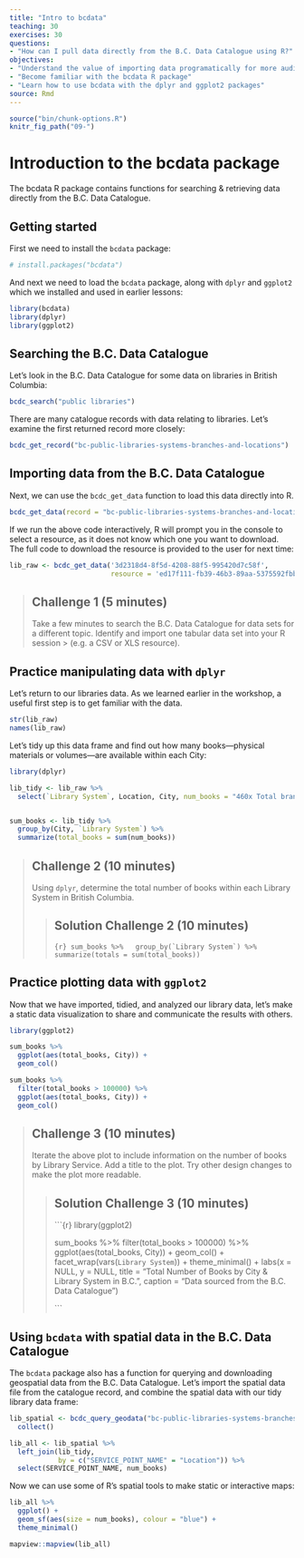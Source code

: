 ```yaml
---
title: "Intro to bcdata"
teaching: 30
exercises: 30
questions:
- "How can I pull data directly from the B.C. Data Catalogue using R?"
objectives:
- "Understand the value of importing data programatically for more auditable and reproducible work flows"
- "Become familiar with the bcdata R package"
- "Learn how to use bcdata with the dplyr and ggplot2 packages"
source: Rmd
---
```


```r
source("bin/chunk-options.R")
knitr_fig_path("09-")
```


# Introduction to the bcdata package

The bcdata R package contains functions for searching & retrieving data directly from the B.C. Data Catalogue.

## Getting started

First we need to install the `bcdata` package:

```r
# install.packages("bcdata")
```

And next we need to load the `bcdata` package, along with `dplyr` and `ggplot2` which we installed and used in earlier lessons:

```r
library(bcdata)
library(dplyr)
library(ggplot2)
```

## Searching the B.C. Data Catalogue

Let's look in the B.C. Data Catalogue for some data on libraries in British Columbia:

```r
bcdc_search("public libraries")
```

There are many catalogue records with data relating to libraries. Let's examine the first returned record more closely:


```r
bcdc_get_record("bc-public-libraries-systems-branches-and-locations")
```

## Importing data from the B.C. Data Catalogue

Next, we can use the `bcdc_get_data` function to load this data directly into R. 

```r
bcdc_get_data(record = "bc-public-libraries-systems-branches-and-locations")
```


If we run the above code interactively, R will prompt you in the console to select a resource, as it does not know which one you want to download. The full code to download the resource is provided to the user for next time:

```r
lib_raw <- bcdc_get_data('3d2318d4-8f5d-4208-88f5-995420d7c58f',
                         resource = 'ed17f111-fb39-46b3-89aa-5375592fbb01')
```

> ## Challenge 1 (5 minutes)
>
> Take a few minutes to search the B.C. Data Catalogue for data sets for a different topic. Identify and import one tabular data set into your R session > (e.g. a CSV or XLS resource).
>

## Practice manipulating data with `dplyr`  


Let's return to our libraries data. As we learned earlier in the workshop, a useful first step is to get familiar with the data.

```r
str(lib_raw)
names(lib_raw)
```

Let's tidy up this data frame and find out how many books&mdash;physical materials or volumes&mdash;are available within each City:

```r
library(dplyr)

lib_tidy <- lib_raw %>%
  select(`Library System`, Location, City, num_books = "460x Total branch physical materials, volumes held")


sum_books <- lib_tidy %>% 
  group_by(City, `Library System`) %>% 
  summarize(total_books = sum(num_books))
```

> ## Challenge 2 (10 minutes)
>
> Using `dplyr`, determine the total number of books within each Library System in British Columbia.
>
>
> >## Solution Challenge 2 (10 minutes)
> >```{r}
> > sum_books %>% 
> >  group_by(`Library System`) %>% 
> >  summarize(totals = sum(total_books))
> >```


## Practice plotting data with `ggplot2`  

Now that we have imported, tidied, and analyzed our library data, let's make a static data visualization to share and communicate the results with others.

```r
library(ggplot2)

sum_books %>% 
  ggplot(aes(total_books, City)) +
  geom_col()

sum_books %>% 
  filter(total_books > 100000) %>% 
  ggplot(aes(total_books, City)) +
  geom_col()
```

> ## Challenge 3 (10 minutes)
>
> Iterate the above plot to include information on the number of books by Library Service. Add a title to the plot. Try other design changes to make the plot more readable.
>
>
> >## Solution Challenge 3 (10 minutes)
> >```{r}
> >library(ggplot2)
> >
> >sum_books %>% 
> >  filter(total_books > 100000) %>% 
> >  ggplot(aes(total_books, City)) +
> >  geom_col() +
> >  facet_wrap(vars(`Library System`)) +
> >  theme_minimal() +
> >  labs(x = NULL,
> >       y = NULL,
> >       title = "Total Number of Books by City & Library System in B.C.",
> >       caption = "Data sourced from the B.C. Data Catalogue")
> >
> >```

## Using `bcdata` with spatial data in the B.C. Data Catalogue 

The `bcdata` package also has a function for querying and downloading geospatial data from the B.C. Data Catalogue. Let's import the spatial data file from the catalogue record, and combine the spatial data with our tidy library data frame:

```r
lib_spatial <- bcdc_query_geodata("bc-public-libraries-systems-branches-and-locations") %>%
  collect()

lib_all <- lib_spatial %>% 
  left_join(lib_tidy,
            by = c("SERVICE_POINT_NAME" = "Location")) %>% 
  select(SERVICE_POINT_NAME, num_books) 
```

Now we can use some of R's spatial tools to make static or interactive maps:

```r
lib_all %>% 
  ggplot() +
  geom_sf(aes(size = num_books), colour = "blue") +
  theme_minimal()

mapview::mapview(lib_all)
```


